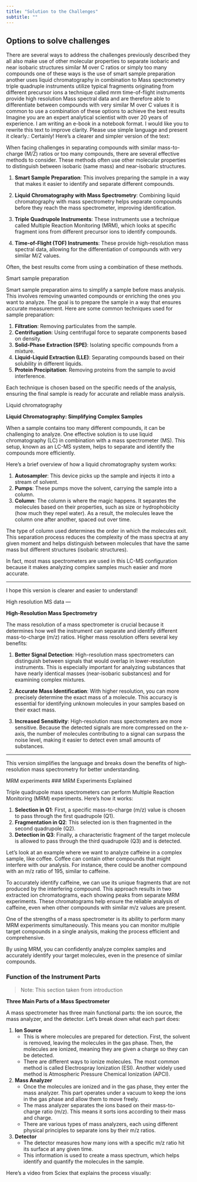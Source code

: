 ```yaml
---
title: "Solution to the Challenges"
subtitle: ""
---
```


## Options to solve challenges

There are several ways to address the challenges previously described they all also make use of other molecular properties to separate isobaric and near isobaric structures similar M over C ratios or simply too many compounds one of these ways is the use of smart sample preparation another uses liquid chromatography in combination to Mass spectrometry triple quadruple instruments utilize typical fragments originating from different precursor ions a technique called mrm time-of-flight instruments provide high resolution Mass spectral data and are therefore able to differentiate between compounds with very similar M over C values it is common to use a combination of these options to achieve the best results Imagine you are an expert analytical scientist with over 20 years of experience. I am writing an e-book in a notebook format. I would like you to rewrite this text to improve clarity. Please use simple language and present it clearly.: Certainly! Here's a clearer and simpler version of the text:

When facing challenges in separating compounds with similar mass-to-charge (M/Z) ratios or too many compounds, there are several effective methods to consider. These methods often use other molecular properties to distinguish between isobaric (same mass) and near-isobaric structures.

1. **Smart Sample Preparation**: This involves preparing the sample in a way that makes it easier to identify and separate different compounds.

2. **Liquid Chromatography with Mass Spectrometry**: Combining liquid chromatography with mass spectrometry helps separate compounds before they reach the mass spectrometer, improving identification.

3. **Triple Quadrupole Instruments**: These instruments use a technique called Multiple Reaction Monitoring (MRM), which looks at specific fragment ions from different precursor ions to identify compounds.

4. **Time-of-Flight (TOF) Instruments**: These provide high-resolution mass spectral data, allowing for the differentiation of compounds with very similar M/Z values.

Often, the best results come from using a combination of these methods.


Smart sample preparation

Smart sample preparation aims to simplify a sample before mass analysis. This involves removing unwanted compounds or enriching the ones you want to analyze. The goal is to prepare the sample in a way that ensures accurate measurement. Here are some common techniques used for sample preparation:

1. **Filtration**: Removing particulates from the sample.
2. **Centrifugation**: Using centrifugal force to separate components based on density.
3. **Solid-Phase Extraction (SPE)**: Isolating specific compounds from a mixture.
4. **Liquid-Liquid Extraction (LLE)**: Separating compounds based on their solubility in different liquids.
5. **Protein Precipitation**: Removing proteins from the sample to avoid interference.

Each technique is chosen based on the specific needs of the analysis, ensuring the final sample is ready for accurate and reliable mass analysis. 


Liquid chromatography
 

**Liquid Chromatography: Simplifying Complex Samples**

When a sample contains too many different compounds, it can be challenging to analyze. One effective solution is to use liquid chromatography (LC) in combination with a mass spectrometer (MS). This setup, known as an LC-MS system, helps to separate and identify the compounds more efficiently.

Here's a brief overview of how a liquid chromatography system works:

1. **Autosampler**: This device picks up the sample and injects it into a stream of solvent.
2. **Pumps**: These pumps move the solvent, carrying the sample into a column.
3. **Column**: The column is where the magic happens. It separates the molecules based on their properties, such as size or hydrophobicity (how much they repel water). As a result, the molecules leave the column one after another, spaced out over time.

The type of column used determines the order in which the molecules exit. This separation process reduces the complexity of the mass spectra at any given moment and helps distinguish between molecules that have the same mass but different structures (isobaric structures).

In fact, most mass spectrometers are used in this LC-MS configuration because it makes analyzing complex samples much easier and more accurate.

---

I hope this version is clearer and easier to understand! 







High resolution MS data
 ---

**High-Resolution Mass Spectrometry**

The mass resolution of a mass spectrometer is crucial because it determines how well the instrument can separate and identify different mass-to-charge (m/z) ratios. Higher mass resolution offers several key benefits:

1. **Better Signal Detection**: High-resolution mass spectrometers can distinguish between signals that would overlap in lower-resolution instruments. This is especially important for analyzing substances that have nearly identical masses (near-isobaric substances) and for examining complex mixtures.

2. **Accurate Mass Identification**: With higher resolution, you can more precisely determine the exact mass of a molecule. This accuracy is essential for identifying unknown molecules in your samples based on their exact mass.

3. **Increased Sensitivity**: High-resolution mass spectrometers are more sensitive. Because the detected signals are more compressed on the x-axis, the number of molecules contributing to a signal can surpass the noise level, making it easier to detect even small amounts of substances.

---

This version simplifies the language and breaks down the benefits of high-resolution mass spectrometry for better understanding. 







MRM experiments
 ### MRM Experiments Explained

Triple quadrupole mass spectrometers can perform Multiple Reaction Monitoring (MRM) experiments. Here's how it works:

1. **Selection in Q1**: First, a specific mass-to-charge (m/z) value is chosen to pass through the first quadrupole (Q1).
2. **Fragmentation in Q2**: This selected ion is then fragmented in the second quadrupole (Q2).
3. **Detection in Q3**: Finally, a characteristic fragment of the target molecule is allowed to pass through the third quadrupole (Q3) and is detected.

Let's look at an example where we want to analyze caffeine in a complex sample, like coffee. Coffee can contain other compounds that might interfere with our analysis. For instance, there could be another compound with an m/z ratio of 195, similar to caffeine. 

To accurately identify caffeine, we can use its unique fragments that are not produced by the interfering compound. This approach results in two extracted ion chromatograms, each showing peaks from separate MRM experiments. These chromatograms help ensure the reliable analysis of caffeine, even when other compounds with similar m/z values are present.

One of the strengths of a mass spectrometer is its ability to perform many MRM experiments simultaneously. This means you can monitor multiple target compounds in a single analysis, making the process efficient and comprehensive.

By using MRM, you can confidently analyze complex samples and accurately identify your target molecules, even in the presence of similar compounds. 

### Function of the Instrument Parts

>Note: This section taken from introduction

**Three Main Parts of a Mass Spectrometer**

A mass spectrometer has three main functional parts: the ion source, the mass analyzer, and the detector. Let’s break down what each part does:

1.  **Ion Source**
    -   This is where molecules are prepared for detection. First, the solvent is removed, leaving the molecules in the gas phase. Then, the molecules are ionized, meaning they are given a charge so they can be detected.
    -   There are different ways to ionize molecules. The most common method is called Electrospray Ionization (ESI). Another widely used method is Atmospheric Pressure Chemical Ionization (APCI).
2.  **Mass Analyzer**
    -   Once the molecules are ionized and in the gas phase, they enter the mass analyzer. This part operates under a vacuum to keep the ions in the gas phase and allow them to move freely.
    -   The mass analyzer separates the ions based on their mass-to-charge ratio (m/z). This means it sorts ions according to their mass and charge.
    -   There are various types of mass analyzers, each using different physical principles to separate ions by their m/z ratios.
3.  **Detector**
    -   The detector measures how many ions with a specific m/z ratio hit its surface at any given time.
    -   This information is used to create a mass spectrum, which helps identify and quantify the molecules in the sample.

Here’s a video from Sciex that explains the process visually:

[](https://www.youtube.com/watch?v=VUmcxNLHu4Y&t=97s)



